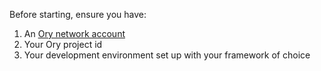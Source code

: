 Before starting, ensure you have:

1. An [Ory network account](https://console.ory.sh)
2. Your Ory project id
3. Your development environment set up with your framework of choice
